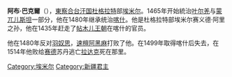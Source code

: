 {{Multiple issues|
{{unreferenced|time=2010-10-31T13:38:19+00:00}}
{{Roughtranslation|time=2020-04-13T00:56:02+00:00}}
}}
'''阿布·巴克爾'''（{{bd|15世纪|？|1514年|}}），[[東察合台汗国|東察合台汗国]][[杜格拉特|杜格拉特]]部[[埃米尔|埃米尔]]。1465年开始統治[[叶尔羌|叶尔羌]]与[[蒙兀儿斯坦|蒙兀儿斯坦]]一部分，他在1480年继承统治[[喀什|喀什]]。他是杜格拉特部埃米尔赛义德·阿里之孙，他在1435年赶走了[[帖木儿王朝|帖木儿王朝]]在喀什的官员。

他在1480年反对[[羽奴思|羽奴思]]，[[速檀阿黑麻|速檀阿黑麻]]打败了他。在1499年取得喀什后失去，在1514年他败给[[赛德|赛德]]苏丹逃亡[[拉达克|拉达克]]死在那里。

{{Monarch-stub}}
[[Category:埃米尔|Category:埃米尔]]
[[Category:新疆君主|Category:新疆君主]]